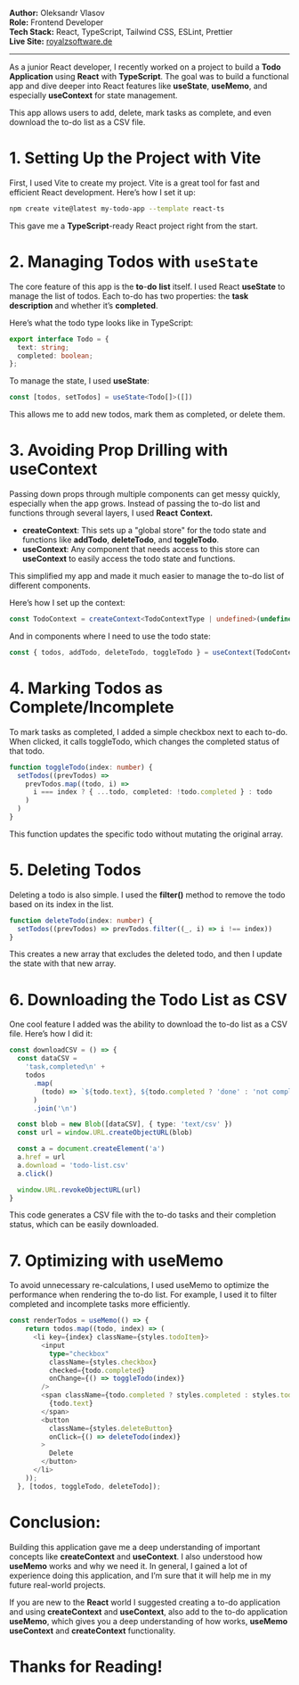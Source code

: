 
<Cover
  src="/projects/react.png"
  alt="RoyalZSoftware Blog"
  caption="React hooks, createContext, useContext, useMemo"
/>

**Author:** Oleksandr Vlasov  
**Role:** Frontend Developer  
**Tech Stack:** React, TypeScript, Tailwind CSS, ESLint, Prettier  
**Live Site:** [royalzsoftware.de](https://royalzsoftware.de/blog/react-hooks-createcontext-usecontext-usememo)

---
As a junior React developer, I recently worked on a project to build a **Todo** **Application** using **React** with **TypeScript**. The goal was to build a functional app and dive deeper into React features like **useState**, **useMemo**, and especially **useContext** for state management.

This app allows users to add, delete, mark tasks as complete, and even download the to-do list as a CSV file.

# **1\. Setting Up the Project with Vite**

First, I used Vite to create my project. Vite is a great tool for fast and efficient React development. Here’s how I set it up:

```bash
npm create vite@latest my-todo-app --template react-ts
```

This gave me a **TypeScript**\-ready React project right from the start.

# **2\. Managing Todos with** `useState`

The core feature of this app is the **to**\-**do** **list** itself. I used React **useState** to manage the list of todos. Each to-do has two properties: the **task** **description** and whether it’s **completed**.

Here’s what the todo type looks like in TypeScript:

```typescript
export interface Todo = {
  text: string;
  completed: boolean;
};
```

To manage the state, I used **useState**:

```typescript
const [todos, setTodos] = useState<Todo[]>([])
```

This allows me to add new todos, mark them as completed, or delete them.

# **3\. Avoiding Prop Drilling with useContext**

Passing down props through multiple components can get messy quickly, especially when the app grows. Instead of passing the to-do list and functions through several layers, I used **React** **Context.**

- **createContext**: This sets up a "global store" for the todo state and functions like **addTodo**, **deleteTodo**, and **toggleTodo**.
- **useContext**: Any component that needs access to this store can **useContext** to easily access the todo state and functions.

This simplified my app and made it much easier to manage the to-do list of different components.

Here’s how I set up the context:

```typescript
const TodoContext = createContext<TodoContextType | undefined>(undefined)
```

And in components where I need to use the todo state:

```typescript
const { todos, addTodo, deleteTodo, toggleTodo } = useContext(TodoContext)
```

# **4\. Marking Todos as Complete/Incomplete**

To mark tasks as completed, I added a simple checkbox next to each to-do. When clicked, it calls toggleTodo, which changes the completed status of that todo.

```typescript
function toggleTodo(index: number) {
  setTodos((prevTodos) =>
    prevTodos.map((todo, i) =>
      i === index ? { ...todo, completed: !todo.completed } : todo
    )
  )
}
```

This function updates the specific todo without mutating the original array.

# **5\. Deleting Todos**

Deleting a todo is also simple. I used the **filter()** method to remove the todo based on its index in the list.

```typescript
function deleteTodo(index: number) {
  setTodos((prevTodos) => prevTodos.filter((_, i) => i !== index))
}
```

This creates a new array that excludes the deleted todo, and then I update the state with that new array.

# **6\. Downloading the Todo List as CSV**

One cool feature I added was the ability to download the to-do list as a CSV file. Here’s how I did it:

```typescript
const downloadCSV = () => {
  const dataCSV =
    'task,completed\n' +
    todos
      .map(
        (todo) => `${todo.text}, ${todo.completed ? 'done' : 'not completed'}`
      )
      .join('\n')

  const blob = new Blob([dataCSV], { type: 'text/csv' })
  const url = window.URL.createObjectURL(blob)

  const a = document.createElement('a')
  a.href = url
  a.download = 'todo-list.csv'
  a.click()

  window.URL.revokeObjectURL(url)
}
```

This code generates a CSV file with the to-do tasks and their completion status, which can be easily downloaded.

# **7\. Optimizing with useMemo**

To avoid unnecessary re-calculations, I used useMemo to optimize the performance when rendering the to-do list. For example, I used it to filter completed and incomplete tasks more efficiently.

```typescript
const renderTodos = useMemo(() => {
    return todos.map((todo, index) => (
      <li key={index} className={styles.todoItem}>
        <input
          type="checkbox"
          className={styles.checkbox}
          checked={todo.completed}
          onChange={() => toggleTodo(index)}
        />
        <span className={todo.completed ? styles.completed : styles.todoText}>
          {todo.text}
        </span>
        <button
          className={styles.deleteButton}
          onClick={() => deleteTodo(index)}
        >
          Delete
        </button>
      </li>
    ));
  }, [todos, toggleTodo, deleteTodo]);
```

# **Conclusion:**

Building this application gave me a deep understanding of important concepts like **createContext** and **useContext**. I also understood how **useMemo** works and why we need it. In general, I gained a lot of experience doing this application, and I’m sure that it will help me in my future real-world projects.

If you are new to the **React** world I suggested creating a to-do application and using **createContext** and **useContext**, also add to the to-do application **useMemo**, which gives you a deep understanding of how works, **useMemo** **useContext** and **createContext** functionality.

# **Thanks for Reading!**